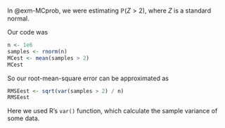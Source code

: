 In @exm-MCprob, we were estimating $\mathbb P(Z > 2)$, where $Z$ is a standard normal.

Our code was

```r
n <- 1e6
samples <- rnorm(n)
MCest <- mean(samples > 2)
MCest
```

So our root-mean-square error can be approximated as

```r
RMSEest <- sqrt(var(samples > 2) / n)
RMSEest
```

Here we used R's `var()` function, which calculate the sample variance of some data.

